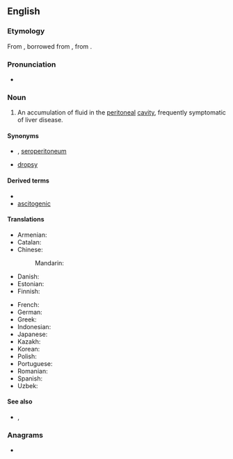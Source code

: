 ==English==

===Etymology===
From {{bor|en|la|ascītēs}}, borrowed from {{bor|en|grc|ἀσκίτης}}, from {{m|grc|ἀσκός||wineskin}}.

===Pronunciation===
* {{IPA|en|/əˈsaɪtiːz/}}

===Noun===
{{en-noun|ascites}}
{{wikipedia}}

# {{lb|en|medicine}} An accumulation of fluid in the [[peritoneal]] [[cavity]], frequently symptomatic of liver disease.

====Synonyms====
* {{l|en|hydroperitoneum}}, [[seroperitoneum]]
* {{l|en|abdominal}} [[dropsy]]

====Derived terms====
* {{l|en|ascitic}}
* [[ascitogenic]]

====Translations====
{{trans-top|symptom}}
* Armenian: {{t+|hy|ասցիտ}}
* Catalan: {{t+|ca|ascites|f}}
* Chinese:
*: Mandarin: {{t+|cmn|腹水|tr=fùshuǐ}}
* Danish: {{t-needed|da}}
* Estonian: {{t|et|astsiit}}
* Finnish: {{t|fi|vesivatsa}}
{{trans-mid}}
* French: {{t+|fr|ascite|f}}
* German: {{t|de|Aszites}}
* Greek: {{t|el|ασκίτης|m|sc=Grek}}
* Indonesian: {{t+|id|asites}}
* Japanese: {{t+|ja|腹水|tr=fukusui}}
* Kazakh: {{t|kk|іш шеменінің сары суы}}
* Korean: {{t-needed|ko}}
* Polish: {{t+|pl|wodobrzusze|n}}
* Portuguese: {{t+|pt|ascite|f}}
* Romanian: {{t+|ro|ascită|f}}
* Spanish: {{t|es|ascitis}}
* Uzbek: {{t|uz|assit}}
{{trans-bottom}}

====See also====
* {{l|en|ascetes}}, {{l|en|ascetic}}

===Anagrams===
* {{anagrams|en|a=aceisst|Stacies|Tessica|ectasis}}
